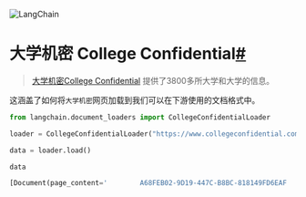 

<Head>
  <script>
    {
      `(function() {
         var _hmt = _hmt || [];
(function() {
  var hm = document.createElement("script");
  hm.src = "https://hm.baidu.com/hm.js?e60fb290e204e04c5cb6f79b0ac1e697";
  var s = document.getElementsByTagName("script")[0]; 
  s.parentNode.insertBefore(hm, s);
})();
       })();`
    }
  </script>
</Head>

![LangChain](https://pica.zhimg.com/50/v2-56e8bbb52aa271012541c1fe1ceb11a2_r.gif)





大学机密 College Confidential[#](#college-confidential "此标题的永久链接")
=========================================

> 
> [大学机密College Confidential](https://www.collegeconfidential.com/) 提供了3800多所大学和大学的信息。
> 
> 
> 

这涵盖了如何将`大学机密`网页加载到我们可以在下游使用的文档格式中。

```python
from langchain.document_loaders import CollegeConfidentialLoader

```

```python
loader = CollegeConfidentialLoader("https://www.collegeconfidential.com/colleges/brown-university/")

```

```python
data = loader.load()

```

```python
data

```

```python
[Document(page_content='        A68FEB02-9D19-447C-B8BC-818149FD6EAF                    \n                    Media (2)\n                                  E45B8B13-33D4-450E-B7DB-F66EFE8F2097          E45B8B13-33D4-450E-B7DB-F66EFE8F2097                About Brown      \nBrown University Overview\nBrown University is a private, nonprofit school in the urban setting of Providence, Rhode Island. Brown was founded in 1764 and the school currently enrolls around 10,696 students a year, including 7,349 undergraduates. Brown provides on-campus housing for students. Most students live in off campus housing.\n📆 Mark your calendar! January 5, 2023 is the final deadline to submit an application for the Fall 2023 semester. \nThere are many ways for students to get involved at Brown! \nLove music or performing? Join a campus band, sing in a chorus, or perform with one of the school\'s theater groups.\nInterested in journalism or communications? Brown students can write for the campus newspaper, host a radio show or be a producer for the student-run television channel.\nInterested in joining a fraternity or sorority? Brown has fraternities and sororities.\nPlanning to play sports? Brown has many options for athletes. See them all and learn more about life at Brown on the Student Life page.    2022 Brown Facts At-A-Glance      Academic Calendar\nOther  \nOverall Acceptance Rate\n6%  \nEarly Decision Acceptance Rate\n16%  \nEarly Action Acceptance Rate\nEA not offered  \nApplicants Submitting SAT scores\n51%  \nTuition\n$62,680  \nPercent of Need Met\n100%  \nAverage First-Year Financial Aid Package\n$59,749    \nIs Brown a Good School?  Different people have different ideas about what makes a "good" school. Some factors that can help you determine what a good school for you might be include admissions criteria, acceptance rate, tuition costs, and more.\nLet\'s take a look at these factors to get a clearer sense of what Brown offers and if it could be the right college for you.\nBrown Acceptance Rate 2022\nIt is extremely difficult to get into Brown. Around 6% of applicants get into Brown each year. In 2022, just 2,568 out of the 46,568 students who applied were accepted.\nRetention and Graduation Rates at Brown\nRetention refers to the number of students that stay enrolled at a school over time. This is a way to get a sense of how satisfied students are with their school experience, and if they have the support necessary to succeed in college. \nApproximately 98% of first-year, full-time undergrads who start at Browncome back their sophomore year. 95% of Brown undergrads graduate within six years. The average six-year graduation rate for U.S. colleges and universities is 61% for public schools, and 67% for private, non-profit schools.\nJob Outcomes for Brown Grads\nJob placement stats are a good resource for understanding the value of a degree from Brown by providing a look on how job placement has gone for other grads. \nCheck with Brown directly, for information on any information on starting salaries for recent grads.\nBrown\'s Endowment\nAn endowment is the total value of a school\'s investments, donations, and assets. Endowment is not necessarily an indicator of the quality of a school, but it can give you a sense of how much money a college can afford to invest in expanding programs, improving facilities, and support students. \nAs of 2022, the total market value of Brown University\'s endowment was $4.7 billion. The average college endowment was $905 million in 2021. The school spends $34,086 for each full-time student enrolled. \nTuition and Financial Aid at Brown\nTuition is another important factor when choose a college. Some colleges may have high tuition, but do a better job at meeting students\' financial need.\nBrown meets 100% of the demonstrated financial need for undergraduates.  The average financial aid package for a full-time, first-year student is around $59,749 a year. \nThe average student debt for graduates in the class of 2022 was around $24,102 per student, not including those with no debt. For context, compare this number with the average national debt, which is around $36,000 per borrower. \nThe 2023-2024 FAFSA Opened on October 1st, 2022\nSome financial aid is awarded on a first-come, first-served basis, so fill out the FAFSA as soon as you can. Visit the FAFSA website to apply for student aid. Remember, the first F in FAFSA stands for FREE! You should never have to pay to submit the Free Application for Federal Student Aid (FAFSA), so be very wary of anyone asking you for money.\nLearn more about Tuition and Financial Aid at Brown.\nBased on this information, does Brown seem like a good fit? Remember, a school that is perfect for one person may be a terrible fit for someone else! So ask yourself: Is Brown a good school for you?\nIf Brown University seems like a school you want to apply to, click the heart button to save it to your college list.  Still Exploring Schools?\nChoose one of the options below to learn more about Brown:\nAdmissions\nStudent Life\nAcademics\nTuition & Aid\nBrown Community Forums\nThen use the college admissions predictor to take a data science look at your chances  of getting into some of the best colleges and universities in the U.S.\nWhere is Brown?\nBrown is located in the urban setting of Providence, Rhode Island, less than an hour from Boston. \nIf you would like to see Brown for yourself, plan a visit. The best way to reach campus is to take Interstate 95 to Providence, or book a flight to the nearest airport, T.F. Green.\nYou can also take a virtual campus tour to get a sense of what Brown and Providence are like without leaving home.\nConsidering Going to School in Rhode Island?\nSee a full list of colleges in Rhode Island and save your favorites to your college list.    College Info                              Providence, RI 02912\n                                        Campus Setting: Urban\n                                                (401) 863-2378\n                                                  Website\n                                                  Virtual Tour\n                                        Brown Application Deadline    First-Year Applications are Due  Jan 5  Transfer Applications are Due  Mar 1                \n                The deadline for Fall first-year applications to Brown is \n                Jan 5. \n                \n            \n                        \n                The deadline for Fall transfer applications to Brown is \n                Mar 1. \n                \n            \n                        \n            Check the school website \n            for more information about deadlines for specific programs or special admissions programs\n            \n                \nBrown ACT Scores    \nic_reflect        \nACT Range  \n                  \n                    33 - 35\n                  \n                    Estimated Chance of Acceptance by ACT Score  \nACT Score\nEstimated Chance  \n35 and Above\nGood  \n33 to 35\nAvg  \n33 and Less\nLow      \nStand out on your college application  • Qualify for scholarships\n• Most students who retest improve their score  Sponsored by ACT  \n            Take the Next ACT Test\n              Brown SAT Scores    \nic_reflect        \nComposite SAT Range  \n                    \n                        720 - 770\n                    \n                    ic_reflect        \nMath SAT Range  \n                    \n                        Not available\n                    \n                    ic_reflect        \nReading SAT Range  \n                    \n                        740 - 800\n                    \n                      \n        Brown Tuition & Fees\n        Tuition & Fees                            $82,286\n                    \nIn State    \n                        $82,286\n                    \nOut-of-State        Cost Breakdown  \nIn State  \nOut-of-State    \nState Tuition                                $62,680\n                                                        $62,680\n                            \nFees                                $2,466\n                                                        $2,466\n                            \nHousing                                $15,840\n                                                        $15,840\n                            \nBooks                                $1,300\n                                                        $1,300\n                                                          Total (Before Financial Aid):\n                                                        $82,286\n                                                        $82,286\n                                    Student Life          Wondering what life at Brown is like? There are approximately \n        10,696 students enrolled at \n        Brown, \n        including 7,349 undergraduate students and \n        3,347  graduate students.\n        96% percent of students attend school \n        full-time, \n        6% percent are from RI and \n            94% percent of students are from other states.\n                                  None\n                        \nUndergraduate Enrollment                            96%\n                    \nFull Time    \n                        4%\n                    \nPart Time                                94%\n                        \nResidency                            6%\n                    \nIn State    \n                        94%\n                    \nOut-of-State                        Data Source: IPEDs and Peterson\'s Databases © 2022 Peterson\'s LLC All rights reserved\n            \n', lookup_str='', metadata={'source': 'https://www.collegeconfidential.com/colleges/brown-university/'}, lookup_index=0)]

```

